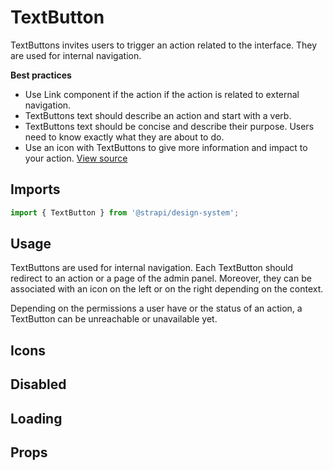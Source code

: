 

<Meta of={TextButtonStories} />

# TextButton

TextButtons invites users to trigger an action related to the interface. They are used for internal navigation.

**Best practices**

- Use Link component if the action if the action is related to external navigation.
- TextButtons text should describe an action and start with a verb.
- TextButtons text should be concise and describe their purpose. Users need to know exactly what they are about to do.
- Use an icon with TextButtons to give more information and impact to your action.
  [View source](https://github.com/strapi/design-system/tree/main/packages/design-system/src/TextButton)

## Imports

```js
import { TextButton } from '@strapi/design-system';
```

## Usage

TextButtons are used for internal navigation. Each TextButton should redirect to an action or a page of the admin panel.
Moreover, they can be associated with an icon on the left or on the right depending on the context.

Depending on the permissions a user have or the status of an action, a TextButton can be unreachable or unavailable yet.

<Canvas of={TextButtonStories.Base} />

## Icons

<Canvas of={TextButtonStories.Icons} />

## Disabled

<Canvas of={TextButtonStories.Disabled} />

## Loading

<Canvas of={TextButtonStories.Loading} />

## Props

<TypeTable of={TextButton} />
